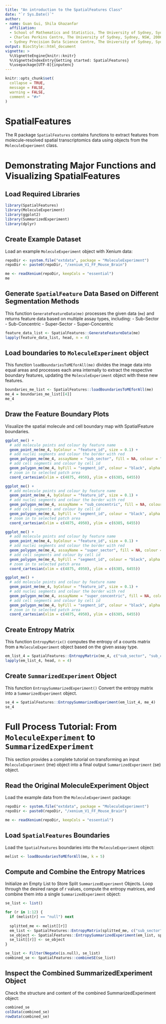 ```yaml
---
title: "An introduction to the SpatialFeatures Class"
date: "`r Sys.Date()`"
author:
- name: Guan Gui, Shila Ghazanfar
  affiliation:
  - School of Mathematics and Statistics, The University of Sydney, Sydney, NSW, 2006, Australia
  - Charles Perkins Centre, The University of Sydney, Sydney, NSW, 2006, Australia
  - Sydney Precision Data Science Centre, The University of Sydney, Sydney, NSW, 2006, Australia
output: BiocStyle::html_document
vignette: >
  %\VignetteEngine{knitr::knitr}
  %\VignetteIndexEntry{Getting started: SpatialFeatures}
  %\usepackage[UTF-8]{inputenc}
---
```


```r
knitr::opts_chunk$set(
  collapse = TRUE,
  message = FALSE,
  warning = FALSE,
  comment = "#>"
)
```

# SpatialFeatures
The R package `SpatialFeatures` contains functions to extract features from molecule-resolved spatial transcriptomics data using objects from the `MoleculeExperiment` class.

# Demonstrating Major Functions and Visualizing SpatialFeatures

## Load Required Libraries
```r
library(SpatialFeatures)
library(MoleculeExperiment)
library(ggplot2)
library(SummarizedExperiment)
library(dplyr)
```

## Create Example Dataset
Load an example `MoleculeExperiment` object with Xenium data:
```r
repoDir <- system.file("extdata", package = "MoleculeExperiment")
repoDir <- paste0(repoDir, "/xenium_V1_FF_Mouse_Brain")

me <- readXenium(repoDir, keepCols = "essential")
me
```

## Generate `SpatialFeature` Data Based on Different Segmentation Methods

This function `GenerateFeatureData(me)` processes the given data (`me`) and returns feature data based on multiple assay types, including:
- Sub-Sector
- Sub-Concentric
- Super-Sector
- Super-Concentric
```r
feature_data_list <- SpatialFeatures::GenerateFeatureData(me)
lapply(feature_data_list, head, n = 4)
```


## Load boundaries to `MoleculeExperiment` object  

This function `loadBoundariesToMEforAll(me)` divides the image data into equal areas and processes each area internally to extract the respective boundary features, updating the `MoleculeExperiment` object with these new features.
```r
boundaries_me_list <- SpatialFeatures::loadBoundariesToMEforAll(me)
me_4 = boundaries_me_list[[4]]
me_4
```

## Draw the Feature Boundary Plots

Visualize the spatial molecule and cell boundary map with SpatialFeature boundaries.
```r
ggplot_me() +
  # add molecule points and colour by feature name
  geom_point_me(me_4, byColour = "feature_id", size = 0.1) +
  # add nuclei segments and colour the border with red
  geom_polygon_me(me_4, assayName = "sub_sector", fill = NA, colour = "red") +
  # add cell segments and colour by cell id
  geom_polygon_me(me_4, byFill = "segment_id", colour = "black", alpha = 0.1) +
  # zoom in to selected patch area
  coord_cartesian(xlim = c(4875, 4950), ylim = c(6385, 6455))

ggplot_me() +
  # add molecule points and colour by feature name
  geom_point_me(me_4, byColour = "feature_id", size = 0.1) +
  # add nuclei segments and colour the border with red
  geom_polygon_me(me_4, assayName = "sub_concentric", fill = NA, colour = "red") +
  # add cell segments and colour by cell id
  geom_polygon_me(me_4, byFill = "segment_id", colour = "black", alpha = 0.1) +
  # zoom in to selected patch area
  coord_cartesian(xlim = c(4875, 4950), ylim = c(6385, 6455))

ggplot_me() +
  # add molecule points and colour by feature name
  geom_point_me(me_4, byColour = "feature_id", size = 0.1) +
  # add nuclei segments and colour the border with red
  geom_polygon_me(me_4, assayName = "super_sector", fill = NA, colour = "blue") +
  # add cell segments and colour by cell id
  geom_polygon_me(me_4, byFill = "segment_id", colour = "black", alpha = 0.1) +
  # zoom in to selected patch area
  coord_cartesian(xlim = c(4875, 4950), ylim = c(6385, 6455))

ggplot_me() +
  # add molecule points and colour by feature name
  geom_point_me(me_4, byColour = "feature_id", size = 0.1) +
  # add nuclei segments and colour the border with red
  geom_polygon_me(me_4, assayName = "super_concentric", fill = NA, colour = "blue") +
  # add cell segments and colour by cell id
  geom_polygon_me(me_4, byFill = "segment_id", colour = "black", alpha = 0.1) +
  # zoom in to selected patch area
  coord_cartesian(xlim = c(4875, 4950), ylim = c(6385, 6455))
```

## Create Entropy Matrix

This function `EntropyMatrix()` computes the entropy of a counts matrix from a `MoleculeExperiment` object based on the given assay type.
```r
em_list_4 = SpatialFeatures::EntropyMatrix(me_4, c("sub_sector", "sub_concentric", "super_sector", "super_concentric"), nCores = 1)
lapply(em_list_4, head, n = 4)
```

## Create `SummarizedExperiment` Object

This function `EntropySummarizedExperiment()` Convert the entropy matrix into a `SummarizedExperiment` object.
```r
se_4 = SpatialFeatures::EntropySummarizedExperiment(em_list_4, me_4)
se_4
```

# Full Process Tutorial: From `MoleculeExperiment` to `SummarizedExperiment`
This section provides a complete tutorial on transforming an input `MoleculeExperiment` (me) object into a final output `SummarizedExperiment` (se) object.

## Read the Original MoleculeExperiment Object
Load the example data from the `MoleculeExperiment` package:
```r
repoDir <- system.file("extdata", package = "MoleculeExperiment")
repoDir <- paste0(repoDir, "/xenium_V1_FF_Mouse_Brain")

me <- readXenium(repoDir, keepCols = "essential")
```

## Load `SpatialFeatures` Boundaries
Load the `SpatialFeatures` boundaries into the `MoleculeExperiment` object:
```r
melist <- loadBoundariesToMEforAll(me, k = 5)
```

## Compute and Combine the Entropy Matrices
Initialize an Empty List to Store Split `SummarizedExperiment` Objects. Loop through the desired range of r values, compute the entropy matrices, and combine them into a single `SummarizedExperiment` object:
```r
se_list <- list()

for (r in 1:12) {
  if (melist[r] == "null") next
  
  splitted_me <- melist[[r]]
  em_list <- SpatialFeatures::EntropyMatrix(splitted_me, c("sub_sector", "sub_concentric", "super_sector", "super_concentric"), nCores = 1)
  se_object <- SpatialFeatures::EntropySummarizedExperiment(em_list, splitted_me)
  se_list[[r]] <- se_object
}

se_list <- Filter(Negate(is.null), se_list)
combined_se <- SpatialFeatures::combineSE(se_list)
```

## Inspect the Combined SummarizedExperiment Object
Check the structure and content of the combined SummarizedExperiment object:
```r
combined_se
colData(combined_se)
rowData(combined_se)
```

